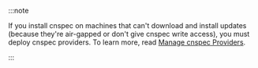:::note

If you install cnspec on machines that can't download and install updates (because they're air-gapped or don't give cnspec write access), you must deploy cnspec providers. To learn more, read [Manage cnspec Providers](/cnspec/cnspec-adv-install/providers/).

:::
